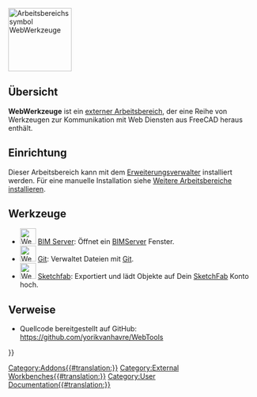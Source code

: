 <languages/>
[[Image:WebTools workbench icon.svg|thumb|128px|Arbeitsbereichssymbol WebWerkzeuge]]

==Übersicht==
'''WebWerkzeuge''' ist ein [[External workbenches/de|externer Arbeitsbereich]], der eine Reihe von Werkzeugen zur Kommunikation mit Web Diensten aus FreeCAD heraus enthält.

==Einrichtung==

Dieser Arbeitsbereich kann mit dem [[Std_AddonMgr/de|Erweiterungsverwalter]] installiert werden. Für eine manuelle Installation siehe [[Installing_more_workbenches/de|Weitere Arbeitsbereiche installieren]].

==Werkzeuge==

* [[Image:WebTools_BimServer.svg|32px]] [[WebTools_BimServer/de|BIM Server]]: Öffnet ein [http://www.bimserver.org BIMServer] Fenster.
* [[Image:WebTools_Git.svg|32px]] [[WebTools_Git/de|Git]]: Verwaltet Dateien mit [https://de.wikipedia.org/wiki/Git Git].
* [[Image:WebTools Sketchfab.svg|32px]] [[WebTools_Sketchfab/de|Sketchfab]]: Exportiert und lädt Objekte auf Dein [http://www.sketchfab.com SketchFab] Konto hoch.

==Verweise==

*Quellcode bereitgestellt auf GitHub: https://github.com/yorikvanhavre/WebTools


{{Userdocnavi{{#translation:}}}}
[[Category:Addons{{#translation:}}]]
[[Category:External Workbenches{{#translation:}}]]
[[Category:User Documentation{{#translation:}}]]
{{clear}}